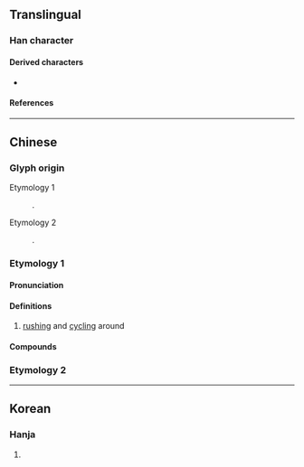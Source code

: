 {{also|澐}}
{{character info/new}}
==Translingual==

===Han character===
{{Han char|rn=85|rad=水|as=04|sn=7|four=31131|canj=EMMI|ids=⿰氵云}}

====Derived characters====
* {{l|mul|[[𮅔]]}}

====References====
{{Han ref|kx=0610.010|dkj=17185|dj=1002.110|hdz=31558.040|uh=6C84}}

----

==Chinese==
{{zh-forms}}

===Glyph origin===
{{Han etym}}
; Etymology 1
: {{Han compound|水|云|ls=psc|c1=s|c2=p|t1=water}}.
; Etymology 2
: {{Han simp|澐|f=雲|t=云}}.

===Etymology 1===

====Pronunciation====
{{zh-pron
|m=yún
|c=wan4
|mn=xm,qz:ûn/zz:în
|mn-t=ung5
|mc=y
|oc=y
|ma=y
|cat=a
}}

====Definitions====
{{zh-hanzi}}

# {{lb|zh|of a wave}} [[rushing]] and [[cycling]] around

====Compounds====
{{zh-der|沄沄|泫沄}}

===Etymology 2===
{{zh-see|澐}}

----

==Korean==

===Hanja===
{{ko-hanja|hangeul=운|eumhun=|rv=un|mr=un|y=wun}}

# {{defn|lang=ko|sort=水04}}